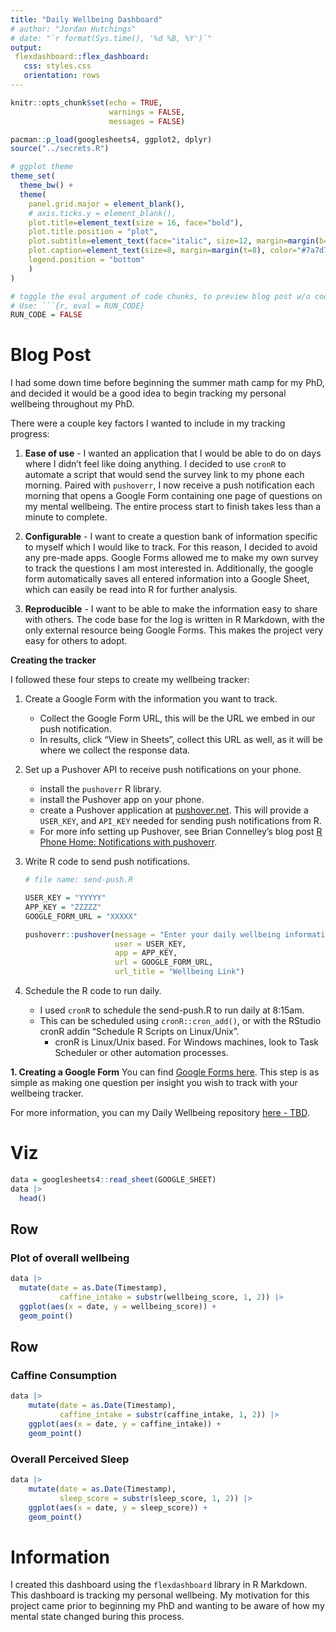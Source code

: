 ```yaml
---
title: "Daily Wellbeing Dashboard"
# author: "Jordan Hutchings"
# date: "`r format(Sys.time(), '%d %B, %Y')`"
output:
 flexdashboard::flex_dashboard:
   css: styles.css
   orientation: rows
---
```


```r
knitr::opts_chunk$set(echo = TRUE, 
                      warnings = FALSE, 
                      messages = FALSE)

pacman::p_load(googlesheets4, ggplot2, dplyr)
source("../secrets.R")

# ggplot theme
theme_set(
  theme_bw() + 
  theme(
    panel.grid.major = element_blank(), 
    # axis.ticks.y = element_blank(),
    plot.title=element_text(size = 16, face="bold"),
    plot.title.position = "plot",
    plot.subtitle=element_text(face="italic", size=12, margin=margin(b=12)),
    plot.caption=element_text(size=8, margin=margin(t=8), color="#7a7d7e"), 
    legend.position = "bottom"
    )
)

# toggle the eval argument of code chunks, to preview blog post w/o code
# Use: ```{r, eval = RUN_CODE}
RUN_CODE = FALSE
```

# Blog Post

I had some down time before beginning the summer math camp for my 
PhD, and decided it would be a good idea to begin tracking my 
personal wellbeing throughout my PhD. 

There were a couple key factors I wanted to include in my tracking progress: 

1. **Ease of use** - I wanted an application that I would be able to do on days where I didn't feel like doing anything. I decided to use `cronR` to automate a script that would send the survey link to my phone each morning. Paired with `pushoverr`, I now receive a push notification each morning that opens a Google Form containing one page of questions on my mental wellbeing. The entire process start to finish takes less than a minute to complete. 

2. **Configurable** - I want to create a question bank of information specific to myself which I would like to track. For this reason, I decided to avoid any pre-made apps. Google Forms allowed me to make my own survey to track the questions I am most interested in. Additionally, the google form automatically saves all entered information into a Google Sheet, which can easily be read into R for further analysis. 

3. **Reproducible** - I want to be able to make the information easy to share with others. The code base for the log is written in R Markdown, with the only external resource being Google Forms. This makes the project very easy for others to adopt. 


**Creating the tracker**

I followed these four steps to create my wellbeing tracker: 

1. Create a Google Form with the information you want to track. 
    * Collect the Google Form URL, this will be the URL we embed in our push notification. 
    * In results, click "View in Sheets", collect this URL as well, as it will be where we collect the response data. 
2. Set up a Pushover API to receive push notifications on your phone. 
    * install the `pushoverr` R library. 
    * install the Pushover app on your phone. 
    * create a Pushover application at [pushover.net](https://pushover.net/). This will provide a `USER_KEY`, and `API_KEY` needed for sending push notifications from R. 
    * For more info setting up Pushover, see Brian Connelley's blog post [R Phone Home: Notifications with pushoverr](https://bconnelly.net/posts/r-phone-home/).
3. Write R code to send push notifications. 
    
    ```r
    # file name: send-push.R
    
    USER_KEY = "YYYYY"
    APP_KEY = "ZZZZZ"
    GOOGLE_FORM_URL = "XXXXX"
    
    pushoverr::pushover(message = "Enter your daily wellbeing information", 
                        user = USER_KEY, 
                        app = APP_KEY, 
                        url = GOOGLE_FORM_URL, 
                        url_title = "Wellbeing Link")
    
    ```
4. Schedule the R code to run daily.
    * I used `cronR` to schedule the send-push.R to run daily at 8:15am. 
    * This can be scheduled using `cronR::cron_add()`, or with the RStudio cronR addin "Schedule R Scripts on Linux/Unix". 
        * cronR is Linux/Unix based. For Windows machines, look to Task Scheduler or other automation processes. 

**1. Creating a Google Form**
You can find [Google Forms here](https://www.google.com/forms/about/). 
This step is as simple as making one question per insight you wish to 
track with your wellbeing tracker. 

For more information, you can my Daily Wellbeing repository [here - TBD](). 

# Viz

```r
data = googlesheets4::read_sheet(GOOGLE_SHEET)
data |> 
  head()
```

## Row {data-height="600"}

### Plot of overall wellbeing

```r
data |>
  mutate(date = as.Date(Timestamp),
           caffine_intake = substr(wellbeing_score, 1, 2)) |>
  ggplot(aes(x = date, y = wellbeing_score)) +
  geom_point()
```

## Row {data-height="350"}

### Caffine Consumption

```r
data |>
    mutate(date = as.Date(Timestamp),
           caffine_intake = substr(caffine_intake, 1, 2)) |>
    ggplot(aes(x = date, y = caffine_intake)) +
    geom_point()
```

### Overall Perceived Sleep

```r
data |>
    mutate(date = as.Date(Timestamp),
           sleep_score = substr(sleep_score, 1, 2)) |>
    ggplot(aes(x = date, y = sleep_score)) +
    geom_point()
```

# Information

I created this dashboard using the `flexdashboard` library in R Markdown. This dashboard is tracking my personal wellbeing. My motivation for this project came prior to beginning my PhD and wanting to be aware of how my mental state changed buring this process.
